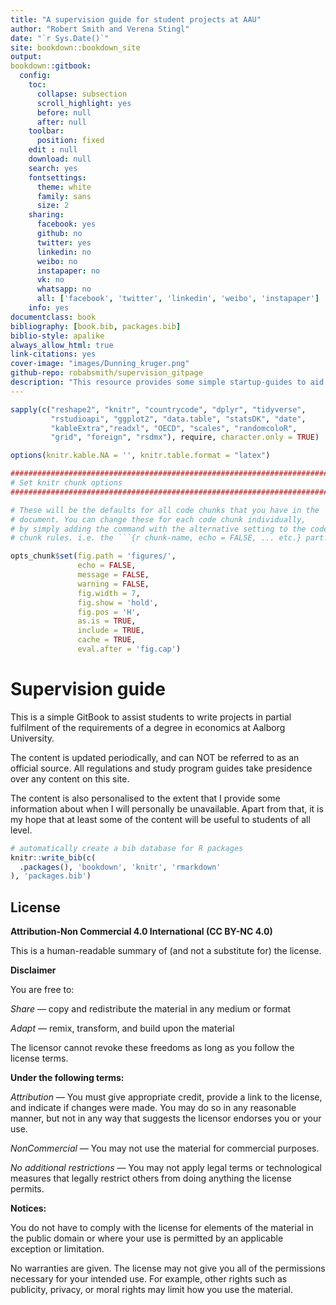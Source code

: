 ```yaml
--- 
title: "A supervision guide for student projects at AAU"
author: "Robert Smith and Verena Stingl"
date: "`r Sys.Date()`"
site: bookdown::bookdown_site
output:
bookdown::gitbook:
  config:
    toc:
      collapse: subsection
      scroll_highlight: yes
      before: null
      after: null
    toolbar:
      position: fixed
    edit : null
    download: null
    search: yes
    fontsettings:
      theme: white
      family: sans
      size: 2
    sharing:
      facebook: yes
      github: no
      twitter: yes
      linkedin: no
      weibo: no
      instapaper: no
      vk: no
      whatsapp: no
      all: ['facebook', 'twitter', 'linkedin', 'weibo', 'instapaper']
    info: yes
documentclass: book
bibliography: [book.bib, packages.bib]
biblio-style: apalike
always_allow_html: true
link-citations: yes
cover-image: "images/Dunning_kruger.png"
github-repo: robabsmith/supervision_gitpage
description: "This resource provides some simple startup-guides to aid students in the development of research projects."
---
```


```r

sapply(c("reshape2", "knitr", "countrycode", "dplyr", "tidyverse",
         "rstudioapi", "ggplot2", "data.table", "statsDK", "date",
         "kableExtra","readxl", "OECD", "scales", "randomcoloR",
         "grid", "foreign", "rsdmx"), require, character.only = TRUE)

options(knitr.kable.NA = '', knitr.table.format = "latex")

#########################################################################
# Set knitr chunk options
#########################################################################

# These will be the defaults for all code chunks that you have in the 
# document. You can change these for each code chunk individually, 
# by simply adding the command with the alternative setting to the code
# chunk rules. i.e. the ```{r chunk-name, echo = FALSE, ... etc.} part.

opts_chunk$set(fig.path = 'figures/',
               echo = FALSE, 
               message = FALSE, 
               warning = FALSE,
               fig.width = 7,
               fig.show = 'hold',
               fig.pos = 'H',
               as.is = TRUE,
               include = TRUE,
               cache = TRUE,
               eval.after = 'fig.cap')


```


# Supervision guide

This is a simple GitBook to assist students to write projects in partial fulfilment of the requirements of a degree in economics at Aalborg University.

The content is updated periodically, and can NOT be referred to as an official source. All regulations and study program guides take presidence over any content on this site.

The content is also personalised to the extent that I provide some information about when I will personally be unavailable. Apart from that, it is my hope that at least some of the content will be useful to students of all level.

```r
# automatically create a bib database for R packages
knitr::write_bib(c(
  .packages(), 'bookdown', 'knitr', 'rmarkdown'
), 'packages.bib')
```

## License

**Attribution-Non Commercial 4.0 International (CC BY-NC 4.0)**

This is a human-readable summary of (and not a substitute for) the license. 

**Disclaimer**

You are free to:

*Share* — copy and redistribute the material in any medium or format

*Adapt* — remix, transform, and build upon the material

The licensor cannot revoke these freedoms as long as you follow the license terms.

**Under the following terms:**

*Attribution* — You must give appropriate credit, provide a link to the license, and indicate if changes were made. You may do so in any reasonable manner, but not in any way that suggests the licensor endorses you or your use.

*NonCommercial* — You may not use the material for commercial purposes.

*No additional restrictions* — You may not apply legal terms or technological measures that legally restrict others from doing anything the license permits.

**Notices:**

You do not have to comply with the license for elements of the material in the public domain or where your use is permitted by an applicable exception or limitation.

No warranties are given. The license may not give you all of the permissions necessary for your intended use. For example, other rights such as publicity, privacy, or moral rights may limit how you use the material.
